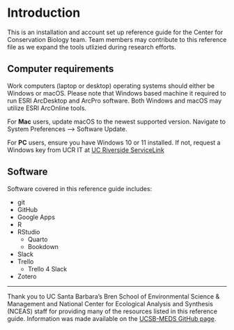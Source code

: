 # Introduction {#intro}

This is an installation and account set up reference guide for the Center for Conservation Biology team. Team members may contribute to this reference file as we expand the tools utlizied during research efforts.

## Computer requirements

Work computers (laptop or desktop) operating systems should either be Windows or macOS. Please note that Windows based machine it required to run ESRI ArcDesktop and ArcPro software. Both Windows and macOS may utilize ESRI ArcOnline tools. 

For **Mac** users, update macOS to the newest supported version. Navigate to System Preferences --> Software Update.

For **PC** users, ensure you have Windows 10 or 11 installed. If not, request a Windows key from UCR IT at [UC Riverside ServiceLink](https://ucrsupport.service-now.com/ucr_portal?id=ucr_home)

## Software

Software covered in this reference guide includes:

- git
- GitHub
- Google Apps
- R
- RStudio
  - Quarto
  - Bookdown
- Slack
- Trello
  - Trello 4 Slack
- Zotero


_________________________________________________________

Thank you to UC Santa Barbara's Bren School of Environmental Science & Management and National Center for Ecological Analysis and Synthesis (NCEAS) staff for providing many of the resources listed in this reference guide. Information was made available on the [UCSB-MEDS GitHub page](https://github.com/UCSB-MEDS).

